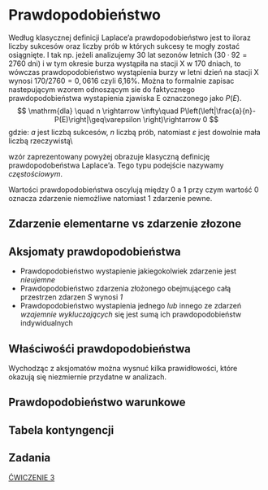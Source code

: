 # Prawdopodobieństwo

Według klasycznej definicji Laplace'a prawdopodobieństwo jest to iloraz liczby sukcesów oraz liczby prób w których sukcesy te mogły zostać osiągnięte. I tak np. jeżeli analizujemy 30 lat sezonów letnich ($30\cdot 92=2760$ dni) i w tym okresie burza wystąpiła na stacji X w $170$ dniach, to wówczas prawdopodobieństwo wystąpienia burzy w letni dzień na stacji X wynosi $170/2760=0,0616$ czyli 6,16\%. Można to formalnie zapisac nastepującym wzorem odnoszącym sie do faktycznego prawdopodobieństwa wystapienia zjawiska E oznaczonego jako $P(E)$.
$$
\mathrm{dla} \quad n \rightarrow \infty\quad P\left(\left|\frac{a}{n}-P(E)\right|\geq\varepsilon \right)\rightarrow 0  
$$
gdzie:
$a$ jest liczbą sukcesów, $n$ liczbą prób, natomiast $\varepsilon$ jest dowolnie mała liczbą rzeczywistą\\

wzór zaprezentowany powyżej obrazuje klasyczną definicję prawdopodobeństwa Laplace'a. Tego typu podejście nazywamy _częstościowym_.

Wartości prawdopodobieństwa oscylują między 0 a 1 przy czym wartość 0 oznacza zdarzenie niemożliwe natomiast 1 zdarzenie pewne.

## Zdarzenie elementarne vs zdarzenie złozone


## Aksjomaty prawdopodobieństwa

* Prawdopodobieństwo wystapienie jakiegokolwiek zdarzenie jest *nieujemne*
* Prawdopodobieństwo zdarzenia złożonego obejmującego całą przestrzen zdarzen $S$ wynosi *1*
* Prawdopodobieństwo wystapienia jednego *lub* innego ze zdarzeń *wzajemnie wykluczających* się jest sumą ich prawdopodobieństw indywidualnych

## Właściwośći prawdopodobieństwa

Wychodząc z aksjomatów można wysnuć kilka prawidłowości, które okazują się niezmiernie przydatne w analizach.
 


## Prawdopodobieństwo warunkowe


## Tabela kontyngencji

## Zadania
[ĆWICZENIE 3](pdfs/cw3-prawdopodobienstwo.pdf)
